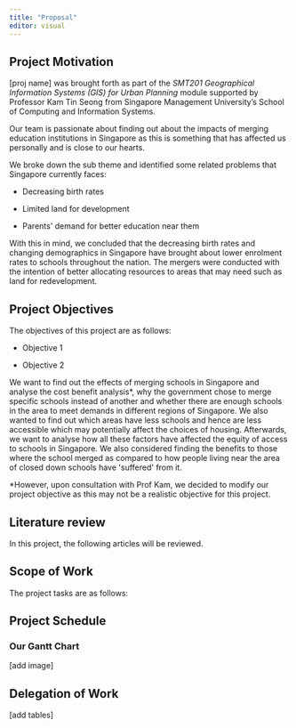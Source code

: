 ```yaml
---
title: "Proposal"
editor: visual
---
```


## Project Motivation

\[proj name\] was brought forth as part of the *SMT201 Geographical Information Systems (GIS) for Urban Planning* module supported by Professor Kam Tin Seong from Singapore Management University's School of Computing and Information Systems.\

Our team is passionate about finding out about the impacts of merging education institutions in Singapore as this is something that has affected us personally and is close to our hearts.\

We broke down the sub theme and identified some related problems that Singapore currently faces:

-   Decreasing birth rates

-   Limited land for development

-   Parents\' demand for better education near them 

With this in mind, we concluded that the decreasing birth rates and changing demographics in Singapore have brought about lower enrolment rates to schools throughout the nation. The mergers were conducted with the intention of better allocating resources to areas that may need such as land for redevelopment. 

## Project Objectives

The objectives of this project are as follows:

-   Objective 1

-   Objective 2

We want to find out the effects of merging schools in Singapore and analyse the cost benefit analysis\*, why the government chose to merge specific schools instead of another and whether there are enough schools in the area to meet demands in different regions of Singapore. We also wanted to find out which areas have less schools and hence are less accessible which may potentially affect the choices of housing. Afterwards, we want to analyse how all these factors have affected the equity of access to schools in Singapore. We also considered finding the benefits to those where the school merged as compared to how people living near the area of closed down schools have \'suffered\' from it.

\*However, upon consultation with Prof Kam, we decided to modify our project objective as this may not be a realistic objective for this project.

## 

## Literature review

In this project, the following articles will be reviewed.

## 

## Scope of Work

The project tasks are as follows:

## Project Schedule

### Our Gantt Chart

\[add image\]

## Delegation of Work

\[add tables\]

